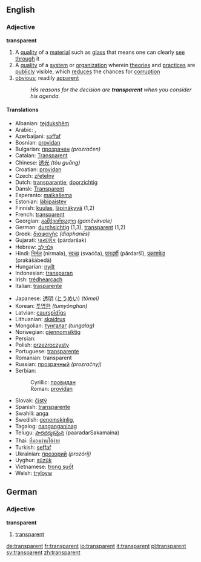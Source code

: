 ==English==
===Adjective===
'''transparent'''
#A [[quality]] of a [[material]] such as [[glass]] that means one can clearly [[see]] [[through]] it
#A [[quality]] of a [[system]] or [[organization]] wherein [[theory|theories]] and [[practice]]s are [[public]]ly visible, which [[reduce]]s the chances for [[corruption]]
#[[obvious]]; readily [[apparent]]
#:''His reasons for the decision are '''transparent''' when you consider his agenda.''

====Translations====
{{top}}
<!--languages from A to I go here-->
*Albanian: [[tejdukshëm]]
*Arabic: {{ARchar|[[شفاف|شَفَّاف]]}}, {{ARchar|[[هفاف|هَفَّاف]]}}
*Azerbaijani: [[şəffaf]]
*Bosnian: [[providan#Bosnian|providan]]
*Bulgarian: [[прозрачен]] ''(prozračen)''
*Catalan: [[Transparent]]
*Chinese: [[透光]] ''(tòu guāng)''
*Croatian: [[providan#Croatian|providan]]
*Czech: [[zřetelný]]
*Dutch: [[transparantie]], [[doorzichtig]]
*Dansk: [[Transparent]]
*Esperanto: [[malkaŝema]]
*Estonian: [[läbipaistev]]
*Finnish: [[kuulas]], [[läpinäkyvä]] (1,2)
*French: [[transparent#French|transparent]]
*Georgian: [[გამჭვირვალე]] ''(gamčvirvale)''
*German: [[durchsichtig]] (1,3), [[transparent#German|transparent]] (1,2)
*Greek: [[διαφανής]] ''(diaphanēs)''
*Gujarati: [[પારદર્શક]] (pārdaršak)
*Hebrew: [[גְּלוּי לֵב]]
*Hindi: [[निर्मल]] (nirmala), [[स्वच्छ]] (svaćča), [[पारदर्शी]] (pārdaršī), [[प्रकाशबेदा]] (prakāšābedā)
*Hungarian: [[nyílt]]
*Indonesian: [[transparan]]
*Irish: [[trédhearcach]]
*Italian: [[trasparente]]
{{mid}}<!--languages from J to Z go here-->
*Japanese: [[透明]] ([[とうめい]]) ''(tōmei)''
*Korean: [[투명한]] ''(tumyŏnghan)''
*Latvian: [[caurspīdīgs]]
*Lithuanian: [[skaidrus]]
*Mongolian: [[тунгалаг]] ''(tungalag)''
*Norwegian: [[gjennomsiktig]]
*Persian: {{FAchar|[[شفاف]]}}
*Polish: [[przezroczysty]]
*Portuguese: [[transparente]]
*Romanian: transparent
*Russian: [[прозрачный]] ''(prozračnyj)''
*Serbian:
*:Cyrillic: [[провидан#Serbian|провидан]]
*:Roman: [[providan#Serbian|providan]]
*Slovak: [[čistý]]
*Spanish: [[transparente]]
*Swahili: [[anga]]
*Swedish: [[genomskinlig]], 
*Tagalog: [[nanganganinag]]
*Telugu: [[పారదర్శకమైన]] (paaradarSakamaina)
*Thai: [[ที่มองผ่านได้ง่าย]]
*Turkish: [[şeffaf]]
*Ukrainian: [[прозорий]] ''(prozórij)''
*Uyghur: [[süzük]]
*Vietnamese: [[trong suốt]]
*Welsh: [[tryloyw]]
{{bottom}}

==German==
===Adjective===
'''transparent'''
#[[Transparent#English|transparent]]

[[de:transparent]]
[[fr:transparent]]
[[io:transparent]]
[[it:transparent]]
[[pl:transparent]]
[[sv:transparent]]
[[zh:transparent]]